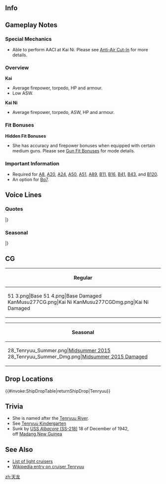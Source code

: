 ==Info==
{{KanmusuInfo|ID=028}}
{{KanmusuInfo|ID=028a}}
{{KanmusuInfo|ID=277}}

==Gameplay Notes==
===Special Mechanics===
* Able to perform AACI at Kai Ni. Please see [[Aerial_Combat#Anti-Air_Cut-In|Anti-Air Cut-In]] for more details.

===Overview===
'''Kai'''
* Average firepower, torpedo, HP and armour.
* Low ASW.

'''Kai Ni'''
* Average firepower, torpedo, ASW, HP and armour.

===Fit Bonuses===
{{:{{BASEPAGENAME}}/Equipment Bonuses}}
{{clear}}
'''Hidden Fit Bonuses'''
* She has accuracy and firepower bonuses when equipped with certain medium guns. Please see [[Gun Fit Bonuses]] for mode details.

===Important Information===
* Required for [[Quests#A8|A8]], [[Quests#A20|A20]], [[Quests#A24|A24]], [[Quests#A50|A50]], [[Quests#A51|A51]], [[Quests#A89|A89]], [[Quests#B11|B11]], [[Quests#B16|B16]], [[Quests#B41|B41]], [[Quests#B43|B43]], and [[Quests#B120|B120]].
* An option for [[Quests#Bq7|Bq7]].

==Voice Lines==
===Quotes===
{{ShipquoteHeader}}
{{ShipquoteKai
|scenario = Introduction
|origin = オレの名は天龍。フフフ、怖いか？
|translation = My name is Tenryuu. Fufufu, ya scared?
|audio = Tenryuu-Introduction.ogg
}}
{{ShipquoteKai
|scenario = Library
|origin = 天龍型1番艦、天龍だ。
駆逐艦を束ねて、殴り込みの水雷戦隊を率いるぜ。
相棒は、同型艦の龍田だ。あいつ、ちゃんとやってるかな？ま、いいけどな。
|translation = I'm the 1st ship of the Tenryuu-class, Tenryuu.
I'll take charge of the destroyers and lead them on an assault in a Torpedo Squadron.<ref>Light cruisers in the IJN were designed as destroyer leaders and were flagships of the torpedo squadrons.</ref>
My partner is Tatsuta from the same class. I wonder if she's doing her duty properly? Well, I guess that's fine.
|audio = Tenryuu-Library.ogg
}}
{{ShipquoteKai
|scenario = Secretary 1
|origin = 何だ？…戦闘か？
|translation = What is it? ...A battle?
|audio = Tenryuu-Secretary_1.ogg
}}
{{ShipquoteKai
|scenario = Secretary 1
|kai2 = yes
|origin = そこなっくちゃな。
|translation = I gotta get going.
|audio = TenryuuKaiNi-Sec1.mp3
}}
{{ShipquoteKai
|scenario = Secretary 2
|origin = 夜戦に行くならオレを外すなよ！
|translation = Don't leave me behind if you're going on a night battle!<ref>At the [https://en.wikipedia.org/wiki/Battle_of_Savo_Island Battle of Savo Island] she is credited with sinking the heavy cruiser [https://en.wikipedia.org/wiki/USS_Quincy_(CA-39) USS Quincy] during a night battle.</ref>
|audio = Tenryuu-Secretary_2.ogg
}}
{{ShipquoteKai
|scenario = Secretary 3
|origin = オレの装備が気になるか？世界水準軽く超えてるからなぁ～！…何？古いって！？…バカなっ。
|translation = Are you interested in my equipment? I mean, they do easily surpass world-class standards! ...What? "They're old"!? ...Not at all.<ref>Her main and secondary batteries consisted of guns introduced in World War 1.</ref>
|audio = Tenryuu-Secretary_3.ogg
}}
{{ShipquoteKai
|scenario = Secretary Idle
|kai = yes
|origin = オラオラ！速くオレに作戦をくれよ！体が鈍っちまうぜ。
|translation = Hey hey! Hurry up and send me on an operation! I'll grow weak.
|audio = TenryuuKai-Idle.ogg
}}
{{ShipquoteKai
|scenario = Secretary (Married)
|kai = yes
|origin = んあっ？まあ提督って奴はこういうもんだよなぁ。いいぜ！
|translation = What? Well, I guess you're this sort of person, Admiral. That's fine!
|audio = TenryuuKai-Secretary Married.ogg
}}
{{ShipquoteKai
|scenario = Wedding
|origin = ふははっ、オレの強さに惚れたか？…あ？強さじゃなくて、オレ自身に！？…ははっ、昼間に夢見んなよな！？
|translation =Fuhaha~, did you fall madly in love with my strength? ...Ah? Not my strength but me!? ...Haha, are you daydreaming!?
|audio = Tenryuu-Wedding.ogg
}}
{{ShipquoteKai
|scenario = Player's Score
|origin = 手紙だ、ちゃっちゃと読め。
|translation = It's a letter, hurry up and read it.
|audio = Tenryuu-Looking_At_Scores.ogg
}}
{{ShipquoteKai
|scenario = Joining the Fleet
|origin = 天龍、水雷戦隊、出撃するぜ！
|translation = Tenryuu, torpedo squadron, sortieing!
|audio = Tenryuu-Joining_A_Fleet.ogg
}}
{{ShipquoteKai
|scenario = Equipment 1
|origin = オレをこんなに強化しちゃって大丈夫かぁ～？<ref>Shared with Supply before Kai.</ref>
|translation = Is it alright to reinforce me this much?
|audio = Tenryuu-Equipment_1.ogg
}}
{{ShipquoteKai
|scenario = Equipment 2
|origin = これこれ！こういうの欲しかったんだよ！早くブッ放してぇなぁ。
|translation = This is it! I wanted something like this! Give it to me now.
|audio = Tenryuu-Equipment_2.ogg
}}
{{ShipquoteKai
|scenario = Equipment 3
|origin = よっしゃぁっ！<ref>Shared with Secretary Married before Kai.</ref>
|translation = Alright~!
|audio = Tenryuu-Equipment_3.ogg
}}
{{ShipquoteKai
|scenario = Supply
|kai = yes
|origin = おう！もらっとくぜ！
|translation = Ou! I accept this!
|audio = TenryuuKai-Supply.ogg
}}
{{ShipquoteKai
|scenario = Docking (Minor Damage)
|origin = こら！オレを第一線から下げるなっての！
|translation = Hey! Don't take me off the front lines!
|audio = Tenryuu-Docking_Minor.ogg
}}
{{ShipquoteKai
|scenario = Docking (Major Damage)
|origin = おい！オレを戦線離脱させるな！死ぬまで戦わせろよ！
|translation = Oi! Don't make me withdraw from the battlefield! Let me fight till I die!
|audio = Tenryuu-Docking_Major.ogg
}}
{{ShipquoteKai
|scenario = Construction
|origin = 新参者の登場だってよ。
|translation = Some newcomers have arrived.
|audio = Tenryuu-Construction.ogg
}}
{{ShipquoteKai
|scenario = Returning from Sortie
|origin = やっと作戦完了で艦隊帰投か～。おっせぇなぁ、ちゃっちゃとやれよ～。
|translation = The operation is finally over and the fleet has returned to port~ So slow~ hurry it up~
|audio = Tenryuu-Returning_From_Sortie.ogg
}}
{{ShipquoteKai
|scenario = Starting a Sortie
|origin = そう来なくっちゃなぁ、抜錨だっ！
|translation = Now that's what I'm talking about, set sail!
|audio = Tenryuu-Starting_A_Sortie.ogg
}}
{{ShipquoteKai
|scenario = Starting a Battle
|origin = 天龍様の攻撃だ！うっしゃぁっ！
|translation = It's time for the great me to attack! Let's do this!
|audio = Tenryuu-Battle_Start.ogg
}}
{{ShipquoteKai
|scenario = Attack
|origin = 怖くて声も出ねぇかァ？オラオラ！
|translation = You so scared you can't make a sound? Hey hey!
|audio = Tenryuu-Attack.ogg
}}
{{ShipquoteKai
|scenario = Night Battle Attack
|origin = 硝煙の匂いが最高だなぁオイ！
|translation = The smell of gunpowder is the best oi!
|audio = Tenryuu-Night_Attack.ogg
}}
{{ShipquoteKai
|scenario = Night Battle
|origin = 夜戦突入だ！ビビってんじゃねぇぞ！
|translation = We're charging into night battle! Don't be scared!
|audio = Tenryuu-Night_Battle.ogg
}}
{{ShipquoteKai
|scenario = Night Battle
|kai2 = yes
|origin = よし、この天龍様の突撃を見せる時だな!
|translation = Alright, it's time to show you my grand charge!
|audio = TenryuuKaiNi-NightBattle.mp3
}}
{{ShipquoteKai
|scenario = MVP
|origin = たりめーだろ！オレが一番強いんだからよ！
|translation = Of course! I'm the strongest after all!
|audio = Tenryuu-MVP.ogg
}}
{{ShipquoteKai
|scenario = Minor Damage 1
|origin = ぐうっ！
|translation = Gah!
|audio = Tenryuu-Minor_Damage_1.ogg
}}
{{ShipquoteKai
|scenario = Minor Damage 2
|origin = クソがっ！
|translation = Damnit!
|audio = Tenryuu-Minor_Damage_2.ogg
}}
{{ShipquoteKai
|scenario = Major Damage
|origin = このオレがここまで剥かれるとはな…いい腕じゃねぇか、褒めてやるよ。
|translation = I praise you for being... able to reduce me to such a state. Not bad.
|audio = Tenryuu-Major_Damage.ogg
}}
{{ShipquoteKai
|scenario = Sunk
|origin = チィッ…これじゃあ前にも後にも進めねぇな…龍田…悪ぃ…先に逝くぜ…
|translation = Tch... I can't advance or retreat... Tatsuta... my bad... I'm going first...
|audio = Tenryuu-Sunk.ogg
}}
|} <references/>

{{clear}}

===Seasonal===
{{SeasonalHeaderOld}}
{{SeasonalQuote
|scenario = [[Seasonal/Rainy_Season_2015|Rainy Season 2015]]
|origin = 提督、出掛けるのか？今日は傘持って出た方がいいぜ。と、オレの電探が言ってる。
|translation =	Are you going out, Admiral? You should bring an umbrella with you today. Is what my radar says.
|audio = Tenryuu_Rainy_Secretary_1.ogg
|notes =
}}
{{SeasonalQuote
|scenario = [[Seasonal/Mid_Summer_Season_Update|Midsummer 2015]]
|origin = よっしゃーーー！夏だぜ！全員水着で浜辺に集合だ！ボールを使った特訓をするぜ！ネットの高さは駆逐に合わせてやれ！
|translation =	Alright~! It’s summer! Everyone gather on the beach in swimsuits! We’ll have special training using a ball! Adjust the height of the net for the destroyers!
|audio = Tenryuu_Mid_Summer.ogg
|notes =
}}
{{SeasonalQuote
|scenario = [[Seasonal/End_of_Year_2015|End of Year 2015]]
|origin = 今年もいよいよ終わりだな。提督、今年は一緒に除夜の鐘にでも突くに行こうぜ！
|translation =	The year is finally over. Let’s go ring the New Year’s bell together, Admiral!<ref>Joya no kane, or New Years Eve bell, is a temple bell that's rung 108 times on New Years Eve.</ref>
|audio = Tenryuu_Year_End_2015_Sec1.ogg
|notes = 
}}
{{SeasonalQuote
|scenario = [[Seasonal/New_Year_2016|New Year 2016]]
|origin = 提督、あけましておめでとうだなぁ。今年もよろしくな。 まぁ、オレの強さをたっぷりとみせつけてやるからよぉ。ふふん、そうよ！
|translation =	Happy New Year, Admiral. Take care of me this year. Well, I’ll show you my full strength. Fufun, I will!
|audio = Tenryuu_New_Years_Day_2016.ogg
|notes = 
}}
{{SeasonalQuote
|scenario = [[Seasonal/Setsubun_2016|Setsubun 2016]]
|origin = いて！いてててて！ なんで皆オレに豆投げてんだよ！？こら！「鬼なのです」じゃねえよ！？これは角じぇねえし…おいこら龍田！豆配るのやめろ！
|translation =	Ow! Owowowow! Why are all of you throwing beans at me!? Hey! The hell do you mean by “Because you’re the Oni”!? There aren’t horns… Oi, Tatsuta! Stop handing out beans!
|audio = Tenryuu_Setsubun_2016_Sec1.ogg
|notes = 
}}
{{SeasonalQuote
|scenario = [[Seasonal/Valentine%27s_Day_2016|Valentine’s Day 2016]]
|origin = よぉ、提督！待ちかねたぜ。俺の世界水準を軽く超えたチョコやるよ。…手が冷えてるって？そ、そんなに長時間待ってねぇよ！
|translation =	Yo, Admiral! I’ve been waiting for you. I have some of my beyond-world-class chocolates for you. …My hands are cold? I-I haven’t been waiting here long!
|audio = Tenryuu_Valentine_Sec1.ogg
|notes = 
}}
{{SeasonalQuote
|scenario = [[Seasonal/White_Day_2016|White Day 2016]]
|origin = おぉ、提督、なんだよ？俺になんかくれるのか？ …あぁ…あぁ…あり…ありがとな。
|translation =	Oh, what’s up, Admiral? Do you have something for me? …Th… Th… Than… Thank you.
|audio = Tenryuu_White_Day_2016.ogg
|notes = 
}}
{{SeasonalQuote
|scenario = [[Seasonal/Third_Anniversary|3rd Anniversary]]
|origin = 提督、三周年おめでとうだぜ！まあ、よく三年も俺の強さに耐えたな。やるな！
|translation =	Congratulations on the 3rd Anniversary, Commander! Well, you’ve been able to keep up with my strength for 3 years. Not bad!
|audio = Tenryuu_3rd_Anniversary_Sec1.mp3
|notes = 
}}
{{SeasonalQuote
|scenario = [[Seasonal/Autumn_2016|Autumn 2016]]
|origin = 秋の気配っちゅぅか、どっぷり秋だな。詩でも書くか…って、おい龍田、笑いすぎだろ！
|translation =	The signs tells me that it’s really autumn now. I should write a poem… Oi, you’re laughing too much, Tatsuta!
|audio = Tenryuu_Autumn_2016_Sec1.mp3
|notes = 
}}
{{SeasonalQuote
|scenario = [[Seasonal/Fourth_Anniversary|4th Anniversary]]
|origin = 提督、四周年おめでとうだぜ。まあ、よく四年もオレの強さと恐怖に耐えたなぁ。フフン、怖いか？
|translation =	Congratulations on the 4th Anniversary, Admiral. Well, you’ve put up with my strength and fearsomeness for 4 years now. Fufu, ya scared?
|audio = Tenryuu_4th_Anniversary_Sec1_2017.mp3
|notes = 
}}
{{SeasonalQuote
|scenario = [[Seasonal/Fifth_Anniversary|5th Anniversary]]
|origin = おぉ、今日は特別なんだってな。ど特別なのかって？俺が知るかよ？仕方ねな、一緒にいてやるよ。仕方ねな。
|translation =	Oh, today is a special day. How is it special? How should I know? Fine then, I’ll spend it with you. Can’t be helped.
|audio = Tenryuu_5th_Anniversary_Sec1.mp3
|notes = 
}}
|}

==CG==
{| class="mw-collapsible mw-collapsed wikitable" style="width: 100%;"
!Regular
|-
|<gallery>
51 3.png|Base
51 4.png|Base Damaged
KanMusu277CG.png|Kai Ni
KanMusu277CGDmg.png|Kai Ni Damaged
</gallery>
|}

{| class="mw-collapsible mw-collapsed wikitable" style="width: 100%;"
!Seasonal
|-
|<gallery>
28_Tenryuu_Summer.png|[[Seasonal/Mid_Summer_Season_Update|Midsummer 2015]]
28_Tenryuu_Summer_Dmg.png|[[Seasonal/Mid_Summer_Season_Update|Midsummer 2015 Damaged]]
</gallery>
|}

==Drop Locations==
{{#invoke:ShipDropTable|returnShipDrop|Tenryuu}}

==Trivia==
*She is named after the [https://en.wikipedia.org/wiki/Tenry%C5%AB_River Tenryuu River].
* See [[Glossary#Tenryuu_Kindergarten|Tenryuu Kindergarten]]
*Sunk by [http://en.wikipedia.org/wiki/USS_Albacore_(SS-218) USS ''Albacore'' (SS-218)] 18 of December of 1942, off [http://en.wikipedia.org/wiki/Madang Madang],[http://en.wikipedia.org/wiki/New_Guinea New Guinea]

==See Also==
*[[EliteCL|List of light cruisers]]
*[[wikipedia:Japanese_cruiser_Tenryū|Wikipedia entry on cruiser Tenryuu]]
{{Shiplist}}
[[zh:天龙]]